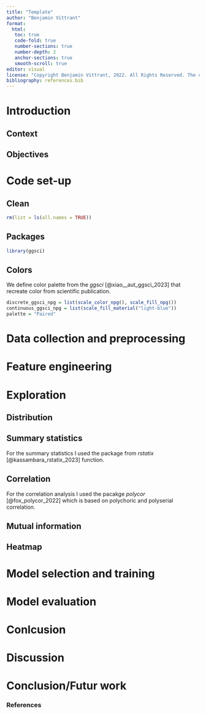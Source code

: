 ```yaml
---
title: "Template"
author: "Benjamin Vittrant"
format: 
  html: 
   toc: true
   code-fold: true
   number-sections: true
   number-depth: 2
   anchor-sections: true
   smooth-scroll: true
editor: visual
license: "Copyright Benjamin Vittrant, 2022. All Rights Reserved. The diffusion, reuse or distribution of this document is not allowed."
bibliography: references.bib
---
```


# Introduction

## Context

## Objectives

# Code set-up

## Clean

```r
rm(list = ls(all.names = TRUE))
```

## Packages

```r
library(ggsci)
```

## Colors

We define color palette from the *ggsci* [@xiao__aut_ggsci_2023] that recreate color from scientific publication.

```r
discrete_ggsci_npg = list(scale_color_npg(), scale_fill_npg())
continuous_ggsci_npg = list(scale_fill_material("light-blue"))
palette = "Paired"
```

# Data collection and preprocessing

# Feature engineering

# Exploration

## Distribution

## Summary statistics

For the summary statistics I used the package from *rstatix* [@kassambara_rstatix_2023] function.

## Correlation

For the correlation analysis I used the pacakge *polycor* [@fox_polycor_2022] which is based on polychoric and polyserial correlation.

## Mutual information

## Heatmap

# Model selection and training

# Model evaluation

# Conlcusion

# Discussion

# Conclusion/Futur work

### References

::: {#refs}
:::
